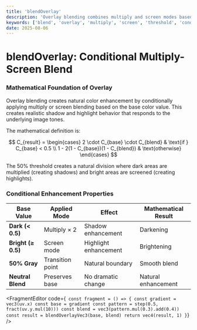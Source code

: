 ```yaml
---
title: 'blendOverlay'
description: 'Overlay blending combines multiply and screen modes based on base color threshold'
keywords: ['blend', 'overlay', 'multiply', 'screen', 'threshold', 'conditional']
date: 2025-08-06
---
```



# blendOverlay: Conditional Multiply-Screen Blend

### Mathematical Foundation of Overlay

Overlay blending creates natural color enhancement by conditionally applying multiply or screen blending based on the base color value. This creates realistic shadow and highlight behavior that responds to the underlying image tones.

The mathematical definition is:

$$
C_{result} = \begin{cases}
2 \cdot C_{base} \cdot C_{blend} & \text{if } C_{base} < 0.5 \\
1 - 2(1 - C_{base})(1 - C_{blend}) & \text{otherwise}
\end{cases}
$$

The 50% threshold creates a natural division where dark areas are multiplied (creating shadows) and bright areas are screened (creating highlights).

### Conditional Enhancement Properties

| Base Value         | Applied Mode     | Effect                | Mathematical Result |
| ------------------ | ---------------- | --------------------- | ------------------- |
| **Dark (< 0.5)**   | Multiply × 2     | Shadow enhancement    | Darkening           |
| **Bright (≥ 0.5)** | Screen mode      | Highlight enhancement | Brightening         |
| **50% Gray**       | Transition point | Natural boundary      | Smooth blend        |
| **Neutral Blend**  | Preserves base   | No dramatic change    | Natural enhancement |

<FragmentEditor
        code={`
const fragment = () => {
        const gradient = vec3(uv.x)
        const base = gradient
        const pattern = step(0.5, fract(uv.y.mul(10)))
        const blend = vec3(pattern.mul(0.3).add(0.4))
        const result = blendOverlayVec3(base, blend)
        return vec4(result, 1)
}`}
/>
